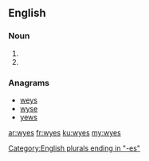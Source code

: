 ==English==

===Noun===
{{head|en}}

# {{plural of|wye}}
# {{plural of|wy}}

===Anagrams===
* [[weys#English|weys]]
* [[wyse#English|wyse]]
* [[yews#English|yews]]

[[Category:English plurals ending in "-es"]]

[[ar:wyes]]
[[fr:wyes]]
[[ku:wyes]]
[[my:wyes]]